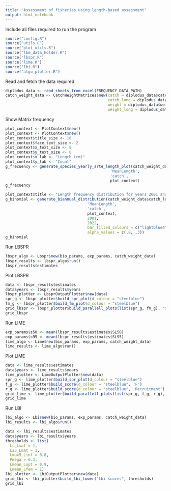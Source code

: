 ```yaml
---
title: "Assessment of fisheries using length-based assessment"
output: html_notebook
---
```

Include all files required to run the program
```r
source("config.R")
source("utils.R")
source("plot_utils.R")
source("lbm_data_holder.R")
source("lbspr.R")
source("lime.R")
source("lbi.R")
source("algo_plotter.R")
```

Read and fetch the data required
```r
diplodus_data <- read_sheets_from_excel(FREQUENCY_DATA_PATH)
catch_weight_data <- CatchWeightMatrices$new(catch = diplodus_data$catch,
                                             catch_long = diplodus_data$catch_long,
                                             weight = diplodus_data$weight,
                                             weight_long = diplodus_data$weight_long)
```

Show Matrix frequency
```r
plot_context <- PlotContext$new()
plot_context <- PlotContext$new()
plot_context$title_size <- 10
plot_context$face_text_size <- 2
plot_context$x_text_size <- 8
plot_context$y_text_size <- 8
plot_context$x_lab <- "Length (cm)"
plot_context$y_lab <- "Count"
g_frecuency <- generate_species_yearly_arte_length_plot(catch_weight_data$catch_long,
                                              'MeanLength',
                                              'catch',
                                              plot_context)
g_frecuency
```

```r
plot_context$title <- "Length frequency distribution for years 2001 and 2021"
g_binomial <- generate_biannual_distribution(catch_weight_data$catch_long,
                                    'MeanLength',
                                    'catch',
                                    plot_context,
                                    2001,
                                    2022,
                                    bar_filled_colours = c("lightblue4", "red"),
                                    alpha_values = c(.8, .3))
g_binomial
```

Run LBSPR
```r
lbspr_algo <- Lbspr$new(bio_params, exp_params, catch_weight_data)
lbspr_results <- lbspr_algo$run()
lbspr_results$estimates
```

Plot LBSPR
```r
data <- lbspr_results$estimates
data$years <- lbspr_results$years
lbspr_plotter <- LbsprOutputPlotter$new(data)
spr_g <- lbspr_plotter$build_spr_plot(d_colour = "steelblue")
fm_g <- lbspr_plotter$build_fm_plot(d_colour = "steelblue")
grid_lbspr <- lbspr_plotter$build_parallell_plots(list(spr_g, fm_g), "SPR and F/M estimates for LBSPR", size = 15, just = 'centre')
grid_lbspr
```

Run LIME
```r
exp_params$s50 <- mean(lbspr_results$estimates$SL50)
exp_params$s95 <- mean(lbspr_results$estimates$SL95)
lime_algo <- Lime$new(bio_params, exp_params, catch_weight_data)
lime_results <- lime_algo$run()
```

Plot LIME
```r
data <- lime_results$estimates
data$years <- lime_results$years
lime_plotter <- LimeOutputPlotter$new(data)
spr_g <- lime_plotter$build_spr_plot(d_colour = "steelblue")
f_g <- lime_plotter$build_score(d_colour = "steelblue", 'F')
r_g <- lime_plotter$build_score(d_colour = "steelblue", 'Recruitment')
grid_lime <- lime_plotter$build_parallell_plots(list(spr_g, f_g, r_g), "SPR, F and Recruitment estimates for LIME", size = 15, just = 'centre')
grid_lime
```

Run LBI
```r
lbi_algo <- Lbi$new(bio_params, exp_params, catch_weight_data)
lbi_results <- lbi_algo$run()
```

```r
data <- lbi_results$estimates
data$years <- lbi_results$years
thresholds <- list(
  Lc_Lmat = 1,
  L25_Lmat = 1,
  Lmax5_Linf = 0.8,
  Pmega = 0.3,
  Lmean_Lopt = 0.9,
  Lmean_Lfem = 1)
lbi_plotter <- LbiOutputPlotter$new(data)
grid_lbi <- lbi_plotter$build_lbi_tower("Lbi scores", thresholds)
grid_lbi
```